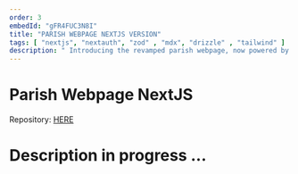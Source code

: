 ```yaml
---
order: 3
embedId: "gFR4FUC3N8I"
title: "PARISH WEBPAGE NEXTJS VERSION"
tags: [ "nextjs", "nextauth", "zod" , "mdx", "drizzle" , "tailwind" ]
description: " Introducing the revamped parish webpage, now powered by the NextJS framework as part of my journey to master it. I've integrated NextAuth for seamless authentication, employed Zod for robust validation, and adopted MDX to enhance our blog posts. Additionally, Drizzle has been implemented to showcase data from smart contracts, all while maintaining a sleek design using Tailwind for styling."
---
```


# Parish Webpage NextJS

Repository:  [HERE](https://github.com/xyashino/parish-webpage-next)


# Description in progress ...
